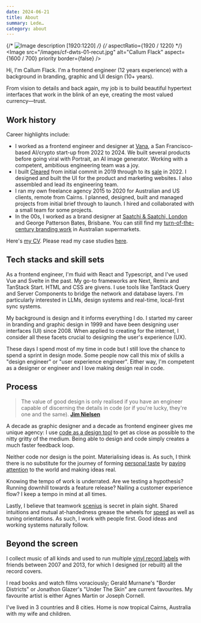 ```yaml
---
date: 2024-06-21
title: About
summary: Lede…
category: about
---
```


{/* ![Image description [1920:1220]](/images/cf-dwts-01-recut.jpg) */}
{/* aspectRatio={1920 / 1220} */}
<Image
  src="/images/cf-dwts-01-recut.jpg"
  alt="Callum Flack"
  aspect={1600 / 700}
  priority
  border={false}
/>

Hi, I'm Callum Flack. I'm a frontend engineer (12 years experience) with a background in branding, graphic and UI design (10+ years).

From vision to details and back again, my job is to build beautiful hypertext interfaces that work in the blink of an eye, creating the most valued currency—trust.

<Callout>
  <WhatIWantLink />
</Callout>

## Work history

Career highlights include:

- I worked as a frontend engineer and designer at [Vana](/vana), a San Francisco-based AI/crypto start-up from 2022 to 2024. We built several products before going viral with Portrait, an AI image generator. Working with a competent, ambitious engineering team was a joy.
- I built [Cleared](https://getcleared.com/) from initial commit in 2019 through to its [sale](https://www.crunchbase.com/acquisition/femd-acquires-cleared--a1f894e0) in 2022. I designed and built the UI for the product and marketing websites. I also assembled and lead its engineering team.
- I ran my own freelance agency 2015 to 2020 for Australian and US clients, remote from Cairns. I planned, designed, built and managed projects from initial brief through to launch. I hired and collaborated with a small team for some projects.
- In the 00s, I worked as a brand designer at [Saatchi & Saatchi, London](https://saatchi.co.uk/) and George Patterson Bates, Brisbane. You can still find my [turn-of-the-century branding work](breaka) in Australian supermarkets.

Here's [my CV](/CallumFlackCV2024.pdf). Please read my case studies [here](/work).

## Tech stacks and skill sets

As a frontend engineer, I'm fluid with React and Typescript, and I've used Vue and Svelte in the past. My go-to frameworks are Next, Remix and TanStack Start. HTML and CSS are givens. I use tools like TanStack Query and Server Components to bridge the network and database layers. I'm particularly interested in LLMs, design systems and real-time, local-first sync systems.

My background is design and it informs everything I do. I started my career in branding and graphic design in 1999 and have been designing user interfaces (UI) since 2008. When applied to creating for the internet, I consider all these facets crucial to designing the user's experience (UX).

These days I spend most of my time in code but I still love the chance to spend a sprint in design mode. Some people now call this mix of skills a "design engineer" or "user experience engineer". Either way, I'm competent as a designer or engineer and I love making design real in code.

## Process

> The value of good design is only realised if you have an engineer capable of discerning the details in code (or if you're lucky, they're one and the same).
> **[Jim Nielsen](https://twitter.com/jimniels/status/1623568177635667969)**

A decade as graphic designer and a decade as frontend engineer gives me unique agency: I use [code as a design tool](/designers-should-code) to get as close as possible to the nitty gritty of the medium. Being able to design and code simply creates a much faster feedback loop.

Neither code nor design is the point. Materialising ideas is. As such, I think there is no substitute for the journey of forming [personal taste](/the-matter-of-taste) by [paying attention](/the-instantaneous-language-of-beauty) to the world and making ideas real.

Knowing the tempo of work is underrated. Are we testing a hypothesis? Running downhill towards a feature release? Nailing a customer experience flow? I keep a tempo in mind at all times.

Lastly, I believe that teamwork [scenius](/creativity-starts-with-love-and-theft) is secret in plain sight. Shared intuitions and mutual at-handedness grease the wheels for [speed](https://twitter.com/patrickc/status/1380556517208825856) as well as tuning orientations. As such, I work with people first. Good ideas and working systems naturally follow.

## Beyond the screen

I collect music of all kinds and used to run multiple [vinyl record labels](https://www.discogs.com/artist/2452856-Callum-Flack) with friends between 2007 and 2013, for which I designed (or rebuilt) all the record covers.

I read books and watch films voraciously; Gerald Murnane's "Border Districts" or Jonathon Glazer's "Under The Skin" are current favourites. My favourite artist is either Agnes Martin or Joseph Cornell.

I've lived in 3 countries and 8 cities. Home is now tropical Cairns, Australia with my wife and children.
